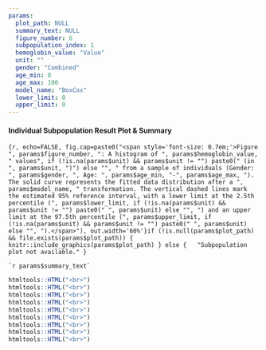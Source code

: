 ```yaml
---
params:
  plot_path: NULL
  summary_text: NULL
  figure_number: 6
  subpopulation_index: 1
  hemoglobin_value: "Value"
  unit: ""
  gender: "Combined"
  age_min: 0
  age_max: 100
  model_name: "BoxCox"
  lower_limit: 0
  upper_limit: 0
---
```


#### **Individual Subpopulation Result Plot & Summary**
```{r, echo=FALSE, fig.cap=paste0("<span style='font-size: 0.7em;'>Figure ", params$figure_number, ": A histogram of ", params$hemoglobin_value, " values", if (!is.na(params$unit) && params$unit != "") paste0(" (in ", params$unit, ")") else "", " from a sample of individuals (Gender: ", params$gender, ", Age: ", params$age_min, "-", params$age_max, "). The solid curve represents the fitted data distribution after a ", params$model_name, " transformation. The vertical dashed lines mark the estimated 95% reference interval, with a lower limit at the 2.5th percentile (", params$lower_limit, if (!is.na(params$unit) && params$unit != "") paste0(" ", params$unit) else "", ") and an upper limit at the 97.5th percentile (", params$upper_limit, if (!is.na(params$unit) && params$unit != "") paste0(" ", params$unit) else "", ").</span>"), out.width='60%'}if (!is.null(params$plot_path) && file.exists(params$plot_path)) {
  knitr::include_graphics(params$plot_path)
} else {
  "Subpopulation plot not available."
}
```

```
`r params$summary_text`
```

```r
htmltools::HTML("<br>")
htmltools::HTML("<br>")
htmltools::HTML("<br>")
htmltools::HTML("<br>")
htmltools::HTML("<br>")
htmltools::HTML("<br>")
htmltools::HTML("<br>")
htmltools::HTML("<br>")
htmltools::HTML("<br>")
```

